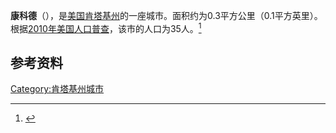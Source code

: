 {{Infobox City 
|chinese_name = 康科德
|official_name = Concord
|image_flag = 
|image_seal = 
|image_skyline = 
|image_map = KYMap-doton-Concord.PNG
|map_caption =
|subdivision_type = [[國家|國家]]
|subdivision_name = {{USA}}
|leader_title = 
|leader_name = 
|subdivision_type1 = [[美國行政區劃|州]]
|subdivision_name1 = [[肯塔基州|肯塔基州]]
|subdivision_type2 = [[肯塔基州行政区划|县]]
|subdivision_name2 = Lewis
|found_date = 
|area_total = 0.3
|area_land = 
|area_water = 
|population_as_of = 2010
|population_total = 35
|population_density = 
|timezone = 
|utc_offset = 
|timezone_DST = 
|utc_offset_DST = 
}}

'''康科德'''（{{lang-en|'''Concord'''}}），是[[美国|美国]][[肯塔基州|肯塔基州]]的一座城市。面积约为0.3平方公里（0.1平方英里）。根据[[2010年美国人口普查|2010年美国人口普查]]，该市的人口为35人。<ref name=census>{{cite web |url = http://www.census.gov/prod/www/abs/decennial/ |title = Census of Population and Housing |publisher = U.S. Census Bureau |accessdate = November 18, 2011 |archive-url = https://web.archive.org/web/20060208103743/http://www.census.gov/prod/www/abs/decennial/ |archive-date = 2006-02-08 |dead-url = yes }}</ref>

== 参考资料 ==
{{reflist}}

[[Category:肯塔基州城市|Category:肯塔基州城市]]


{{Kentucky-stub}}